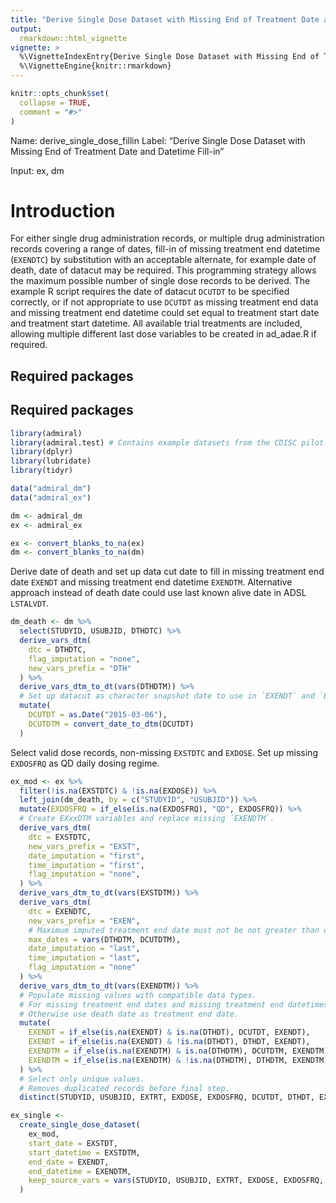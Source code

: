```yaml
---
title: "Derive Single Dose Dataset with Missing End of Treatment Date and Datetime Fill-in"
output:  
  rmarkdown::html_vignette
vignette: >
  %\VignetteIndexEntry{Derive Single Dose Dataset with Missing End of Treatment Date and Datetime Fill-in}
  %\VignetteEngine{knitr::rmarkdown}
---
```


```r
knitr::opts_chunk$set(
  collapse = TRUE,
  comment = "#>"
)
```
Name: derive_single_dose_fillin
Label: "Derive Single Dose Dataset with Missing End of Treatment Date and Datetime Fill-in" 

Input: ex, dm

# Introduction
For either single drug administration records, or multiple drug administration records covering a range of dates, fill-in of missing treatment end datetime (`EXENDTC`) by substitution with an acceptable alternate, for example date of death, date of datacut may be required. This programming strategy allows the maximum possible number of single dose records to be derived.
The example R script requires the date of datacut `DCUTDT` to be specified correctly, or if not appropriate to use `DCUTDT` as missing treatment end data and missing treatment end datetime could set equal to treatment start date and treatment start datetime. 
All available trial treatments are included, allowing multiple different last dose variables to be created in ad_adae.R if required.

## Required packages


## Required packages
```r
library(admiral)
library(admiral.test) # Contains example datasets from the CDISC pilot project
library(dplyr)
library(lubridate)
library(tidyr)

data("admiral_dm")
data("admiral_ex")

dm <- admiral_dm
ex <- admiral_ex

ex <- convert_blanks_to_na(ex)
dm <- convert_blanks_to_na(dm)
```

Derive date of death and set up data cut date to fill in missing treatment end date `EXENDT` and missing treatment end datetime `EXENDTM`.
Alternative approach instead of death date could use last known alive date in ADSL `LSTALVDT`.
```r
dm_death <- dm %>%
  select(STUDYID, USUBJID, DTHDTC) %>%
  derive_vars_dtm(
    dtc = DTHDTC,
    flag_imputation = "none",
    new_vars_prefix = "DTH"
  ) %>%
  derive_vars_dtm_to_dt(vars(DTHDTM)) %>%
  # Set up datacut as character snapshot date to use in `EXENDT` and `EXENDTM` imputations
  mutate(
    DCUTDT = as.Date("2015-03-06"),
    DCUTDTM = convert_date_to_dtm(DCUTDT)
  )
```
Select valid dose records, non-missing `EXSTDTC` and `EXDOSE`.
Set up missing `EXDOSFRQ` as QD daily dosing regime.
```r
ex_mod <- ex %>%
  filter(!is.na(EXSTDTC) & !is.na(EXDOSE)) %>%
  left_join(dm_death, by = c("STUDYID", "USUBJID")) %>%
  mutate(EXDOSFRQ = if_else(is.na(EXDOSFRQ), "QD", EXDOSFRQ)) %>%
  # Create EXxxDTM variables and replace missing `EXENDTM`.
  derive_vars_dtm(
    dtc = EXSTDTC,
    new_vars_prefix = "EXST",
    date_imputation = "first",
    time_imputation = "first",
    flag_imputation = "none",
  ) %>%
  derive_vars_dtm_to_dt(vars(EXSTDTM)) %>%
  derive_vars_dtm(
    dtc = EXENDTC,
    new_vars_prefix = "EXEN",
    # Maximum imputed treatment end date must not be not greater than date of death or after the datacut date
    max_dates = vars(DTHDTM, DCUTDTM),
    date_imputation = "last",
    time_imputation = "last",
    flag_imputation = "none"
  ) %>%
  derive_vars_dtm_to_dt(vars(EXENDTM)) %>%
  # Populate missing values with compatible data types.
  # For missing treatment end dates and missing treatment end datetimes use datacut date as treatment end date if no death date exists.
  # Otherwise use death date as treatment end date.
  mutate(
    EXENDT = if_else(is.na(EXENDT) & is.na(DTHDT), DCUTDT, EXENDT),
    EXENDT = if_else(is.na(EXENDT) & !is.na(DTHDT), DTHDT, EXENDT),
    EXENDTM = if_else(is.na(EXENDTM) & is.na(DTHDTM), DCUTDTM, EXENDTM),
    EXENDTM = if_else(is.na(EXENDTM) & !is.na(DTHDTM), DTHDTM, EXENDTM)
  ) %>%
  # Select only unique values.
  # Removes duplicated records before final step.
  distinct(STUDYID, USUBJID, EXTRT, EXDOSE, EXDOSFRQ, DCUTDT, DTHDT, EXSTDT, EXSTDTM, EXENDT, EXENDTM, EXSTDTC, EXENDTC)

ex_single <-
  create_single_dose_dataset(
    ex_mod,
    start_date = EXSTDT,
    start_datetime = EXSTDTM,
    end_date = EXENDT,
    end_datetime = EXENDTM,
    keep_source_vars = vars(STUDYID, USUBJID, EXTRT, EXDOSE, EXDOSFRQ, DCUTDT, EXSTDT, EXSTDTM, EXENDT, EXENDTM, EXSTDTC, EXENDTC)
  )
```
